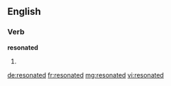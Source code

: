 ==English==

===Verb===
'''resonated'''

# {{past of|resonate}}

[[de:resonated]]
[[fr:resonated]]
[[mg:resonated]]
[[vi:resonated]]